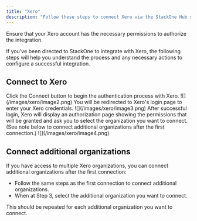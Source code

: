 ```yaml
---
title: "Xero"
description: "Follow these steps to connect Xero via the StackOne Hub successfully."
---
```



<Warning>
  Ensure that your Xero account has the necessary permissions to authorize the integration.
</Warning>

If you've been directed to StackOne to integrate with Xero, the following steps will help you understand the process and any necessary actions to configure a successful integration.

## Connect to Xero

<Steps>
    <Step title="Log in to Xero">
        Click the Connect button to begin the authentication process with Xero.
        <Frame>
            ![](/images/xero/image2.png)
        </Frame>
    </Step>
    <Step title="Sign in to Xero">
        You will be redirected to Xero's login page to enter your Xero credentials.
        <Frame>
            ![](/images/xero/image3.png)
        </Frame>
    </Step>
    <Step title="Authorize the Application">
        After successful login, Xero will display an authorization page showing the permissions that will be granted and ask you to select the organization you want to connect. (See note below to connect additional organizations after the first connection.)
        <Frame>
            ![](/images/xero/image4.png)
        </Frame>
    </Step>
</Steps>

## Connect additional organizations

If you have access to multiple Xero organizations, you can connect additional organizations after the first connection:

- Follow the same steps as the first connection to connect additional organizations.
- When at Step 3, select the additional organization you want to connect.

This should be repeated for each additional organization you want to connect.

<IntegrationFooter />
